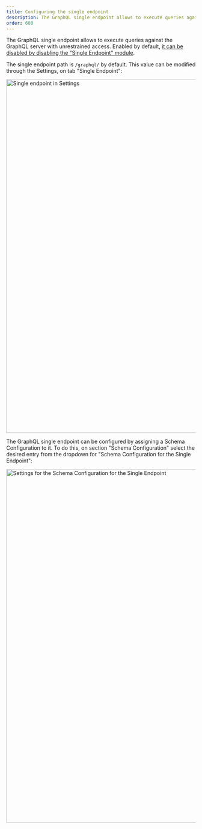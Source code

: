 ```yaml
---
title: Configuring the single endpoint
description: The GraphQL single endpoint allows to execute queries against the GraphQL server with unrestrained access.
order: 600
---
```


The GraphQL single endpoint allows to execute queries against the GraphQL server with unrestrained access. Enabled by default, [it can be disabled by disabling the "Single Endpoint" module](/guides/config/browsing-enabling-and-disabling-modules).

The single endpoint path is `/graphql/` by default. This value can be modified through the Settings, on tab "Single Endpoint":

<Image
  src="/assets/guides/upstream/settings-single-endpoint.png"
  width="1024"
  height="940"
  alt="Single endpoint in Settings"
  caption="Single endpoint in Settings"
/>

The GraphQL single endpoint can be configured by assigning a Schema Configuration to it. To do this, on section "Schema Configuration" select the desired entry from the dropdown for "Schema Configuration for the Single Endpoint":

<Image
  src="/assets/guides/upstream/settings-schema-configuration-for-single-endpoint.png"
  width="1024"
  height="940"
  alt="Settings for the Schema Configuration for the Single Endpoint"
  caption="Settings for the Schema Configuration for the Single Endpoint"
/>
